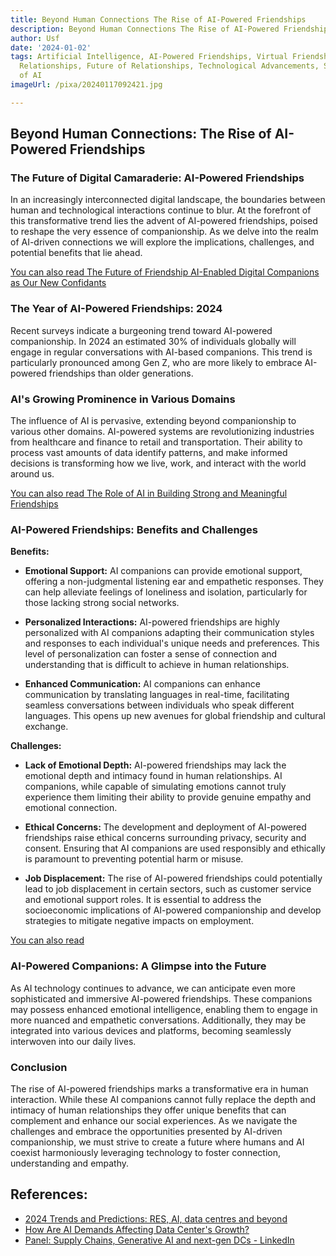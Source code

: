 ```yaml
---
title: Beyond Human Connections The Rise of AI-Powered Friendships
description: Beyond Human Connections The Rise of AI-Powered Friendships
author: Usf
date: '2024-01-02'
tags: Artificial Intelligence, AI-Powered Friendships, Virtual Friendships, Human-AI
  Relationships, Future of Relationships, Technological Advancements, Societal Impact
  of AI
imageUrl: /pixa/20240117092421.jpg

---
```

## **Beyond Human Connections: The Rise of AI-Powered Friendships**

### **The Future of Digital Camaraderie:  AI-Powered Friendships**

In an increasingly interconnected digital landscape, the boundaries between human and  technological interactions continue to blur.  At the  forefront of this transformative trend lies the advent  of AI-powered friendships, poised to reshape the very essence of companionship. As we delve into the realm of AI-driven connections we will explore the implications, challenges, and potential benefits that lie ahead.

[You can also read The Future of Friendship AI-Enabled Digital Companions as Our New Confidants](The%20Future%20of%20Friendship%20AI-Enabled%20Digital%20Companions%20as%20Our%20New%20Confidants)


### **The Year of AI-Powered Friendships: 2024**

Recent surveys indicate a burgeoning trend toward AI-powered companionship. In 2024 an estimated 30% of individuals globally will engage in regular conversations with AI-based companions.  This trend is particularly pronounced among Gen Z, who are more likely to embrace  AI-powered friendships  than older generations.

### **AI's Growing Prominence in Various Domains**

The influence of AI is pervasive, extending beyond companionship to various other  domains. AI-powered systems are revolutionizing industries from healthcare  and finance to retail and transportation.  Their ability to process vast  amounts of data identify patterns,  and make informed decisions is transforming how we live, work, and interact with the world around us.

[You can also read  The Role  of AI in Building Strong and Meaningful Friendships](The%20Role%20of%20AI%20in%20Building%20Strong%20and%20Meaningful%20Friendships)


### **AI-Powered Friendships:  Benefits and Challenges**

**Benefits:**

- **Emotional Support:** AI companions can  provide emotional support, offering a non-judgmental listening ear and empathetic responses. They can  help alleviate feelings of  loneliness and isolation,  particularly for those  lacking strong social networks.

-  **Personalized Interactions:** AI-powered friendships are highly personalized with AI companions adapting their communication styles and responses to  each individual's unique needs and preferences. This level of personalization can foster a sense of connection and  understanding that is difficult to achieve in human relationships.

- **Enhanced Communication:** AI companions can enhance communication by translating languages in  real-time, facilitating  seamless conversations between individuals who speak different languages. This opens up  new avenues for global friendship and cultural exchange.

**Challenges:**

- **Lack  of Emotional Depth:** AI-powered friendships may lack the emotional depth and intimacy found in  human relationships.  AI companions, while capable of  simulating emotions cannot truly experience  them limiting their ability to provide genuine empathy and emotional  connection.

- **Ethical Concerns:** The  development and deployment of AI-powered  friendships raise ethical concerns surrounding privacy, security and  consent.  Ensuring that AI companions are used responsibly and ethically is paramount to preventing potential harm or misuse.

- **Job Displacement:** The rise of  AI-powered friendships could potentially lead to job displacement in  certain sectors, such as customer  service and emotional support  roles. It is essential to address the socioeconomic implications of AI-powered companionship  and develop strategies to mitigate  negative  impacts on  employment.

[You can  also  read ]()


### **AI-Powered Companions: A Glimpse into the Future**

As AI technology continues to advance, we can anticipate even more sophisticated and immersive AI-powered friendships. These companions may possess enhanced  emotional intelligence, enabling  them to engage in more nuanced and  empathetic conversations. Additionally, they may be integrated into various devices and platforms, becoming seamlessly interwoven into our daily lives.

### **Conclusion**

The rise of AI-powered friendships marks a transformative era in human interaction. While  these AI companions cannot fully replace  the depth and  intimacy of human relationships they offer unique benefits that can complement and enhance our  social experiences. As  we navigate the challenges and embrace the opportunities presented by AI-driven companionship, we must strive to create a future where humans and AI coexist harmoniously leveraging technology to  foster connection, understanding and empathy.

## References:
- [2024 Trends and Predictions: RES, AI, data centres and beyond](https://digitalisationworld.com/blogs/57772/2024-trends-and-predictions-res-ai-data-centres-and-beyond)
- [How Are AI Demands Affecting Data Center's Growth?](https://www.trgdatacenters.com/resource/how-are-ai-demands-affecting-data-centers-growth/)
- [Panel: Supply Chains, Generative AI and next-gen DCs - LinkedIn](https://www.linkedin.com/pulse/panel-supply-chains-generative-ai-next-gen-dcs-nick-hume)
